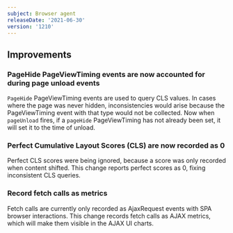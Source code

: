 ```yaml
---
subject: Browser agent
releaseDate: '2021-06-30'
version: '1210'
---
```


## Improvements

### PageHide PageViewTiming events are now accounted for during page unload events

`PageHide` PageViewTiming events are used to query CLS values. In cases where the page was never hidden, inconsistencies would arise because the PageViewTiming event with that type would not be collected.  Now when `pageUnload` fires, if a `pageHide` PageViewTiming has not already been set, it will set it to the time of unload.

### Perfect Cumulative Layout Scores (CLS) are now recorded as 0

Perfect CLS scores were being ignored, because a score was only recorded when content shifted.  This change reports perfect scores as 0, fixing inconsistent CLS queries.

### Record fetch calls as metrics

Fetch calls are currently only recorded as AjaxRequest events with SPA browser interactions. This change records fetch calls as AJAX metrics, which will make them visible in the AJAX UI charts.
